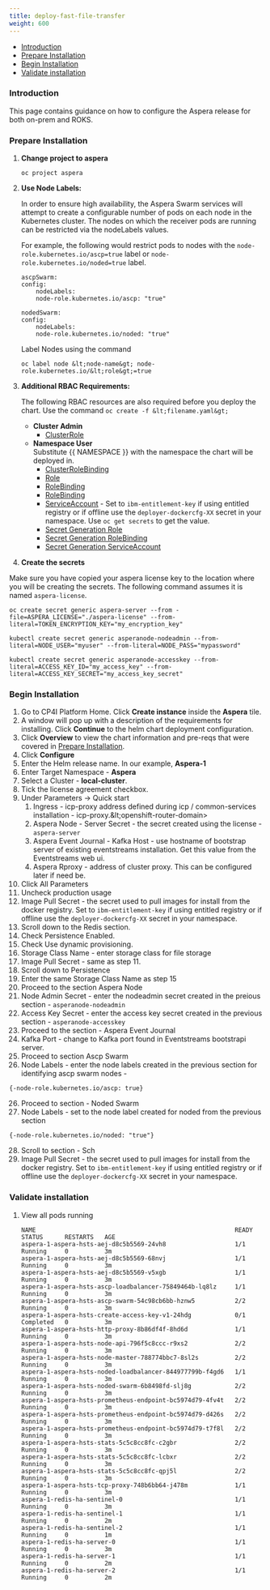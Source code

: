 ```yaml
---
title: deploy-fast-file-transfer
weight: 600
---
```


- [Introduction](#introduction)
- [Prepare Installation](#prepare-installation)
- [Begin Installation](#begin-installation)
- [Validate installation](#validate-installation)

### Introduction
This page contains guidance on how to configure the Aspera release for both on-prem and ROKS.

### Prepare Installation

1. **Change project to aspera**
   ```
   oc project aspera
   ```
2. **Use Node Labels:**  

    In order to ensure high availability, the Aspera Swarm services will attempt to create a configurable number of pods on each node in the Kubernetes cluster. The nodes on which the receiver pods are running can be restricted via the nodeLabels values.  
    
    For example, the following would restrict pods to nodes with the `node-role.kubernetes.io/ascp=true` label or `node-role.kubernetes.io/noded=true` label.

    ```
    ascpSwarm:
    config:
        nodeLabels:
        node-role.kubernetes.io/ascp: "true"

    nodedSwarm:
    config:
        nodeLabels:
        node-role.kubernetes.io/noded: "true"
    ```      
    
    Label Nodes using the command  

    ```
    oc label node &lt;node-name&gt; node-role.kubernetes.io/&lt;role&gt;=true
    ```

3. **Additional RBAC Requirements:**  

    The following RBAC resources are also required before you deploy the chart. Use the command `oc create -f &lt;filename.yaml&gt;`

    - **Cluster Admin**
      - [ClusterRole](/assets/img/integration/aspera/files/cluster-admin-clusterrole.yaml)
    - **Namespace User**  
      Substitute {{ NAMESPACE }} with the namespace the chart will be deployed in.
      - [ClusterRoleBinding](/assets/img/integration/aspera/files/namespace-user-clusterrole.yaml)
      - [Role](/assets/img/integration/aspera/files/namespace-user-role.yaml)
      - [RoleBinding](/assets/img/integration/aspera/files/namespace-user-rolebinding.yaml)
      - [RoleBinding](/assets/img/integration/aspera/files/hsts-prod-rolebinding.yaml)
      - [ServiceAccount](/assets/img/integration/aspera/files/apsera-sa-role.yaml) - Set to `ibm-entitlement-key` if using entitled registry or if offline use the `deployer-dockercfg-XX` secret in your namespace.  Use `oc get secrets` to get the value.
      - [Secret Generation Role](/assets/img/integration/aspera/files/secret-gen-role.yaml)
      - [Secret Generation RoleBinding](/assets/img/integration/aspera/files/secret-gen-rolebinding.yaml)
      - [Secret Generation ServiceAccount](/assets/img/integration/aspera/files/secret-gen-sa.yaml)  

4. **Create the secrets**

Make sure you have copied your aspera license key to the location where you will be creating the secrets.  The following command assumes it is named `aspera-license`.
   
   ```
   oc create secret generic aspera-server --from -file=ASPERA_LICENSE="./aspera-license" --from-literal=TOKEN_ENCRYPTION_KEY="my_encryption_key"

   kubectl create secret generic asperanode-nodeadmin --from-literal=NODE_USER="myuser" --from-literal=NODE_PASS="mypassword"
   
   kubectl create secret generic asperanode-accesskey --from-literal=ACCESS_KEY_ID="my_access_key" --from-literal=ACCESS_KEY_SECRET="my_access_key_secret"
   ```

### Begin Installation
1. Go to CP4I Platform Home. Click **Create instance** inside the **Aspera** tile.    
1. A window will pop up with a description of the requirements for installing. Click **Continue** to the helm chart deployment configuration.
2. Click **Overview** to view the chart information and pre-reqs that were covered in [Prepare Installation](#prepare-installation).
3. Click **Configure**
4. Enter the Helm release name. In our example, **Aspera-1**
5. Enter Target Namespace - **Aspera**
6. Select a Cluster - **local-cluster**.
7. Tick the license agreement checkbox.
8. Under Parameters -> Quick start
   1. Ingress - icp-proxy address defined during icp / common-services installation - icp-proxy.\&lt;openshift-router-domain&gt;  
   2. Aspera Node - Server Secret - the secret created using the license - `aspera-server`
   3. Aspera Event Journal - Kafka Host - use hostname of bootstrap server of existing eventstreams installation. Get this value from the Eventstreams web ui.  
   4. Aspera Rproxy - address of cluster proxy.  This can be configured later if need be.
9.  Click All Parameters
10. Uncheck production usage
11. Image Pull Secret - the secret used to pull images for install from the docker registry. Set to `ibm-entitlement-key` if using entitled registry or if offline use the `deployer-dockercfg-XX` secret in your namespace.
12. Scroll down to the Redis section.
13. Check Persistence Enabled.
14. Check Use dynamic provisioning.
15. Storage Class Name - enter storage class for file storage
16. Image Pull Secret - same as step 11.  
17. Scroll down to Persistence
18. Enter the same Storage Class Name as step 15
19. Proceed to the section Aspera Node
20. Node Admin Secret - enter the nodeadmin secret created in the preious section - `asperanode-nodeadmin`
21. Access Key Secret - enter the access key secret created in the previous section - `asperanode-accesskey`
22. Proceed to the section - Aspera Event Journal
23. Kafka Port - change to Kafka port found in Eventstreams bootstrapi server.  
24. Proceed to section Ascp Swarm
25. Node Labels - enter the node labels created in the previous section for identifying ascp swarm nodes -  
```
{-node-role.kubernetes.io/ascp: true}
```
26. Proceed to section - Noded Swarm
27. Node Labels - set to the node label created for noded from the previous section
```
{-node-role.kubernetes.io/noded: "true"}
```
28. Scroll to section - Sch
29. Image Pull Secret - the secret used to pull images for install from the docker registry. Set to `ibm-entitlement-key` if using entitled registry or if offline use the `deployer-dockercfg-XX` secret in your namespace.

### Validate installation    

1. View all pods running
    ```
    NAME                                                       READY     STATUS      RESTARTS   AGE
    aspera-1-aspera-hsts-aej-d8c5b5569-24vh8                   1/1       Running     0          3m
    aspera-1-aspera-hsts-aej-d8c5b5569-68nvj                   1/1       Running     0          3m
    aspera-1-aspera-hsts-aej-d8c5b5569-v5xgb                   1/1       Running     0          3m
    aspera-1-aspera-hsts-ascp-loadbalancer-75849464b-lq8lz     1/1       Running     0          3m
    aspera-1-aspera-hsts-ascp-swarm-54c98cb6bb-hznw5           2/2       Running     0          3m
    aspera-1-aspera-hsts-create-access-key-v1-24hdg            0/1       Completed   0          3m
    aspera-1-aspera-hsts-http-proxy-8b86df4f-8hd6d             1/1       Running     0          3m
    aspera-1-aspera-hsts-node-api-796f5c8ccc-r9xs2             2/2       Running     0          3m
    aspera-1-aspera-hsts-node-master-788774bbc7-8sl2s          2/2       Running     0          3m
    aspera-1-aspera-hsts-noded-loadbalancer-844977799b-f4gd6   1/1       Running     0          3m
    aspera-1-aspera-hsts-noded-swarm-6b8498fd-slj8g            2/2       Running     0          3m
    aspera-1-aspera-hsts-prometheus-endpoint-bc5974d79-4fv4t   2/2       Running     0          3m
    aspera-1-aspera-hsts-prometheus-endpoint-bc5974d79-d426s   2/2       Running     0          3m
    aspera-1-aspera-hsts-prometheus-endpoint-bc5974d79-t7f8l   2/2       Running     0          3m
    aspera-1-aspera-hsts-stats-5c5c8cc8fc-c2gbr                2/2       Running     0          3m
    aspera-1-aspera-hsts-stats-5c5c8cc8fc-lcbxr                2/2       Running     0          3m
    aspera-1-aspera-hsts-stats-5c5c8cc8fc-qpj5l                2/2       Running     0          3m
    aspera-1-aspera-hsts-tcp-proxy-748b6bb64-j478m             1/1       Running     0          3m
    aspera-1-redis-ha-sentinel-0                               1/1       Running     0          3m
    aspera-1-redis-ha-sentinel-1                               1/1       Running     0          2m
    aspera-1-redis-ha-sentinel-2                               1/1       Running     0          1m
    aspera-1-redis-ha-server-0                                 1/1       Running     0          3m
    aspera-1-redis-ha-server-1                                 1/1       Running     0          2m
    aspera-1-redis-ha-server-2                                 1/1       Running     0          2m
    ```




